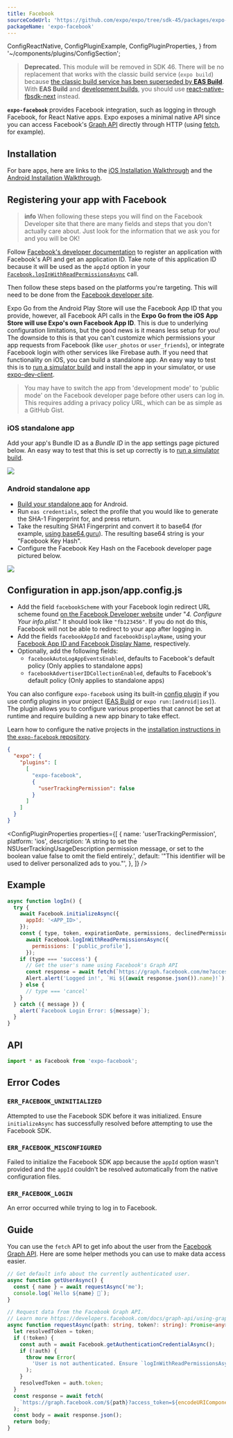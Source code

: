```yaml
---
title: Facebook
sourceCodeUrl: 'https://github.com/expo/expo/tree/sdk-45/packages/expo-facebook'
packageName: 'expo-facebook'
---
```


  ConfigReactNative,
  ConfigPluginExample,
  ConfigPluginProperties,
} from '~/components/plugins/ConfigSection';

> **Deprecated.** This module will be removed in SDK 46. There will be no replacement that works with the classic build service (`expo build`) because [the classic build service has been superseded by **EAS Build**](https://blog.expo.dev/turtle-goes-out-to-sea-d334db2a6b60). With **EAS Build** and [development builds](/development/introduction.mdx), you should use [react-native-fbsdk-next](https://github.com/thebergamo/react-native-fbsdk-next/#expo-installation) instead.

**`expo-facebook`** provides Facebook integration, such as logging in through Facebook, for React Native apps. Expo exposes a minimal native API since you can access Facebook's [Graph API](https://developers.facebook.com/docs/graph-api) directly through HTTP (using [fetch](https://reactnative.dev/docs/network.html#fetch), for example).

<PlatformsSection android emulator ios simulator />

## Installation

<APIInstallSection />

For bare apps, here are links to the [iOS Installation Walkthrough](https://developers.facebook.com/docs/ios/getting-started/#step-3---configure-your-project) and the [Android Installation Walkthrough](https://developers.facebook.com/docs/android/getting-started#app_id).

## Registering your app with Facebook

> **info** When following these steps you will find on the Facebook Developer site that there are many fields and steps that you don't actually care about. Just look for the information that we ask you for and you will be OK!

Follow [Facebook's developer documentation](https://developers.facebook.com/docs/apps/register) to register an application with Facebook's API and get an application ID. Take note of this application ID because it will be used as the `appId` option in your [`Facebook.logInWithReadPermissionsAsync`](#expofacebookloginwithreadpermissionsasync 'Facebook.logInWithReadPermissionsAsync') call.

Then follow these steps based on the platforms you're targeting. This will need to be done from the [Facebook developer site](https://developers.facebook.com/).

Expo Go from the Android Play Store will use the Facebook App ID that you provide, however, all Facebook API calls in the **Expo Go from the iOS App Store will use Expo's own Facebook App ID**. This is due to underlying configuration limitations, but the good news is it means less setup for you! The downside to this is that you can't customize which permissions your app requests from Facebook (like `user_photos` or `user_friends`), or integrate Facebook login with other services like Firebase auth. If you need that functionality on iOS, you can build a standalone app. An easy way to test this is to [run a simulator build](/build-reference/simulators.mdx) and install the app in your simulator, or use [expo-dev-client](/development/introduction.mdx).

> You may have to switch the app from 'development mode' to 'public mode' on the Facebook developer page before other users can log in. This requires adding a privacy policy URL, which can be as simple as a GitHub Gist.

### iOS standalone app

Add your app's Bundle ID as a _Bundle ID_ in the app settings page pictured below. An easy way to test that this is set up correctly is to [run a simulator build](/build-reference/simulators.mdx).

<Collapsible summary="Screenshot of the Facebook developer page">

![](/static/images/facebook-app-settings.png)

</Collapsible>

### Android standalone app

- [Build your standalone app](/archive/classic-updates/building-standalone-apps) for Android.
- Run `eas credentials`, select the profile that you would like to generate the SHA-1 Fingerprint for, and press return.
- Take the resulting SHA1 Fingerprint and convert it to base64 (for example, [using base64.guru](https://base64.guru/converter/encode/hex)). The resulting base64 string is your "Facebook Key Hash".
- Configure the Facebook Key Hash on the Facebook developer page pictured below.

<Collapsible summary="Screenshot of the Facebook developer page">

![](/static/images/facebook-app-settings.png)

</Collapsible>

## Configuration in app.json/app.config.js

- Add the field `facebookScheme` with your Facebook login redirect URL scheme found [on the Facebook Developer website](https://developers.facebook.com/docs/facebook-login/ios) under "_4. Configure Your info.plist_." It should look like `"fb123456"`. If you do not do this, Facebook will not be able to redirect to your app after logging in.
- Add the fields `facebookAppId` and `facebookDisplayName`, using your [Facebook App ID and Facebook Display Name](https://developers.facebook.com/docs/facebook-login/ios), respectively.
- Optionally, add the following fields:
  - `facebookAutoLogAppEventsEnabled`, defaults to Facebook's default policy (Only applies to standalone apps)
  - `facebookAdvertiserIDCollectionEnabled`, defaults to Facebook's default policy (Only applies to standalone apps)

You can also configure `expo-facebook` using its built-in [config plugin](/guides/config-plugins.mdx) if you use config plugins in your project ([EAS Build](/build/introduction.mdx) or `expo run:[android|ios]`). The plugin allows you to configure various properties that cannot be set at runtime and require building a new app binary to take effect.

<ConfigReactNative>

Learn how to configure the native projects in the [installation instructions in the `expo-facebook` repository](https://github.com/expo/expo/tree/main/packages/expo-facebook#installation-in-bare-react-native-projects).

</ConfigReactNative>

<ConfigPluginExample>

```json
{
  "expo": {
    "plugins": [
      [
        "expo-facebook",
        {
          "userTrackingPermission": false
        }
      ]
    ]
  }
}
```

</ConfigPluginExample>

<ConfigPluginProperties
  properties={[
    {
      name: 'userTrackingPermission',
      platform: 'ios',
      description:
        'A string to set the NSUserTrackingUsageDescription permission message, or set to the boolean value false to omit the field entirely.',
      default: '"This identifier will be used to deliver personalized ads to you."',
    },
  ]}
/>

## Example

```javascript
async function logIn() {
  try {
    await Facebook.initializeAsync({
      appId: '<APP_ID>',
    });
    const { type, token, expirationDate, permissions, declinedPermissions } =
      await Facebook.logInWithReadPermissionsAsync({
        permissions: ['public_profile'],
      });
    if (type === 'success') {
      // Get the user's name using Facebook's Graph API
      const response = await fetch(`https://graph.facebook.com/me?access_token=${token}`);
      Alert.alert('Logged in!', `Hi ${(await response.json()).name}!`);
    } else {
      // type === 'cancel'
    }
  } catch ({ message }) {
    alert(`Facebook Login Error: ${message}`);
  }
}
```

## API

```js
import * as Facebook from 'expo-facebook';
```

<APISection packageName="expo-facebook" />

## Error Codes

### `ERR_FACEBOOK_UNINITIALIZED`

Attempted to use the Facebook SDK before it was initialized. Ensure `initializeAsync` has successfully resolved before attempting to use the Facebook SDK.

### `ERR_FACEBOOK_MISCONFIGURED`

Failed to initialize the Facebook SDK app because the `appId` option wasn't provided and the `appId` couldn't be resolved automatically from the native configuration files.

### `ERR_FACEBOOK_LOGIN`

An error occurred while trying to log in to Facebook.

## Guide

You can use the `fetch` API to get info about the user from the [Facebook Graph API](https://developers.facebook.com/docs/graph-api/using-graph-api/). Here are some helper methods you can use to make data access easier.

```ts
// Get default info about the currently authenticated user.
async function getUserAsync() {
  const { name } = await requestAsync('me');
  console.log(`Hello ${name} 👋`);
}

// Request data from the Facebook Graph API.
// Learn more https://developers.facebook.com/docs/graph-api/using-graph-api/
async function requestAsync(path: string, token?: string): Promise<any> {
  let resolvedToken = token;
  if (!token) {
    const auth = await Facebook.getAuthenticationCredentialAsync();
    if (!auth) {
      throw new Error(
        'User is not authenticated. Ensure `logInWithReadPermissionsAsync` has successfully resolved before attempting to use the FBSDK Graph API.'
      );
    }
    resolvedToken = auth.token;
  }
  const response = await fetch(
    `https://graph.facebook.com/${path}?access_token=${encodeURIComponent(resolvedToken)}`
  );
  const body = await response.json();
  return body;
}
```
